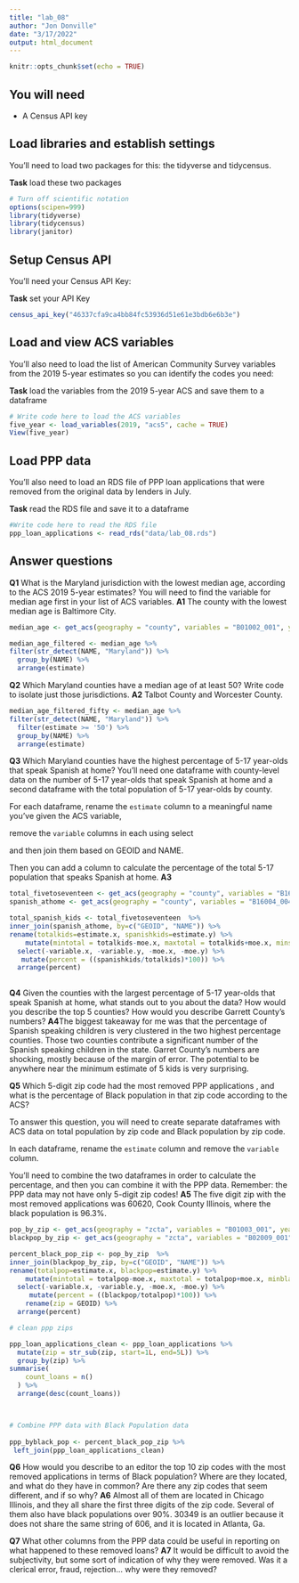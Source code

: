 ```yaml
---
title: "lab_08"
author: "Jon Donville"
date: "3/17/2022"
output: html_document
---
```


```r
knitr::opts_chunk$set(echo = TRUE)
```

## You will need

* A Census API key

## Load libraries and establish settings

You'll need to load two packages for this: the tidyverse and tidycensus.

**Task** load these two packages

```r
# Turn off scientific notation
options(scipen=999)
library(tidyverse)
library(tidycensus)
library(janitor)
```

## Setup Census API

You'll need your Census API Key:

**Task** set your API Key

```r
census_api_key("46337cfa9ca4bb84fc53936d51e61e3bdb6e6b3e")
```

## Load and view ACS variables

You'll also need to load the list of American Community Survey variables from the 2019 5-year estimates so you can identify the codes you need:

**Task** load the variables from the 2019 5-year ACS and save them to a dataframe

```r
# Write code here to load the ACS variables
five_year <- load_variables(2019, "acs5", cache = TRUE)
View(five_year)

```

## Load PPP data

You'll also need to load an RDS file of PPP loan applications that were removed from the original data by lenders in July.

**Task** read the RDS file and save it to a dataframe

```r
#Write code here to read the RDS file
ppp_loan_applications <- read_rds("data/lab_08.rds")
```

## Answer questions

**Q1** What is the Maryland jurisdiction with the lowest median age, according to the ACS 2019 5-year estimates? You will need to find the variable for median age first in your list of ACS variables.
**A1**
The county with the lowest median age is Baltimore City. 
```r
median_age <- get_acs(geography = "county", variables = "B01002_001", year = 2019)

median_age_filtered <- median_age %>% 
filter(str_detect(NAME, "Maryland")) %>% 
  group_by(NAME) %>% 
  arrange(estimate)


```

**Q2** Which Maryland counties have a median age of at least 50? Write code to isolate just those jurisdictions.
**A2**
Talbot County and Worcester County. 
```r
median_age_filtered_fifty <- median_age %>% 
filter(str_detect(NAME, "Maryland")) %>% 
  filter(estimate >= '50') %>% 
  group_by(NAME) %>% 
  arrange(estimate)

```

**Q3** Which Maryland counties have the highest percentage of 5-17 year-olds that speak Spanish at home? You'll need one dataframe with county-level data on the number of 5-17 year-olds that speak Spanish at home and a second dataframe with the total population of 5-17 year-olds by county. 

For each dataframe, rename the `estimate` column to a meaningful name you've given the ACS variable, 

remove the `variable` columns in each using select 

and then join them based on GEOID and NAME. 

Then you can add a column to calculate the percentage of the total 5-17 population that speaks Spanish at home.
**A3**

```r
total_fivetoseventeen <- get_acs(geography = "county", variables = "B16007_002", state="MD", year = 2019)
spanish_athome <- get_acs(geography = "county", variables = "B16004_004",state = "MD", year = 2019)

total_spanish_kids <- total_fivetoseventeen  %>% 
inner_join(spanish_athome, by=c("GEOID", "NAME")) %>% 
rename(totalkids=estimate.x, spanishkids=estimate.y) %>% 
    mutate(mintotal = totalkids-moe.x, maxtotal = totalkids+moe.x, minspanish = spanishkids-moe.y, maxspanish = spanishkids+moe.y) %>% 
  select(-variable.x, -variable.y, -moe.x, -moe.y) %>% 
   mutate(percent = ((spanishkids/totalkids)*100)) %>% 
  arrange(percent)
 
```

**Q4** Given the counties with the largest percentage of 5-17 year-olds that speak Spanish at home, what stands out to you about the data? How would you describe the top 5 counties? How would you describe Garrett County's numbers?
**A4**The biggest takeaway for me was that the percentage of Spanish speaking children is very clustered in the two highest percentage counties. Those two counties contribute a significant number of the Spanish speaking children in the state. Garret County's numbers are shocking, mostly because of the margin of error. The potential to be anywhere near the minimum estimate of 5 kids is very surprising. 

**Q5** Which 5-digit zip code had the most removed PPP applications
, and what is the percentage of Black population in that zip code according to the ACS? 

To answer this question, you will need to create separate dataframes with ACS data on total population by zip code and Black population by zip code.

In each dataframe, rename the `estimate` column and remove the `variable` column. 

You'll need to combine the two dataframes in order to calculate the percentage, and then you can combine it with the PPP data. Remember: the PPP data may not have only 5-digit zip codes!
**A5**
The five digit zip with the most removed applications was 60620, Cook County Illinois, where the black population is 96.3%. 
```r
pop_by_zip <- get_acs(geography = "zcta", variables = "B01003_001", year = 2019)
blackpop_by_zip <- get_acs(geography = "zcta", variables = "B02009_001", year = 2019)

percent_black_pop_zip <- pop_by_zip  %>% 
inner_join(blackpop_by_zip, by=c("GEOID", "NAME")) %>% 
rename(totalpop=estimate.x, blackpop=estimate.y) %>% 
    mutate(mintotal = totalpop-moe.x, maxtotal = totalpop+moe.x, minblack = blackpop-moe.y, maxblack = blackpop+moe.y,) %>% 
  select(-variable.x, -variable.y, -moe.x, -moe.y) %>% 
     mutate(percent = ((blackpop/totalpop)*100)) %>% 
    rename(zip = GEOID) %>% 
  arrange(percent)

# clean ppp zips 

ppp_loan_applications_clean <- ppp_loan_applications %>% 
  mutate(zip = str_sub(zip, start=1L, end=5L)) %>% 
  group_by(zip) %>% 
summarise(
    count_loans = n()
  ) %>% 
  arrange(desc(count_loans))



# Combine PPP data with Black Population data
  
ppp_byblack_pop <- percent_black_pop_zip %>% 
 left_join(ppp_loan_applications_clean) 

```

**Q6** How would you describe to an editor the top 10 zip codes with the most removed applications in terms of Black population? Where are they located, and what do they have in common? Are there any zip codes that seem different, and if so why?
**A6**
Almost all of them are located in Chicago Illinois, and they all share the first three digits of the zip code. Several of them also have black populations over 90%. 30349 is an outlier because it does not share the same string of 606, and it is located in Atlanta, Ga. 

**Q7** What other columns from the PPP data could be useful in reporting on what happened to these removed loans?
**A7**
It would be difficult to avoid the subjectivity, but some sort of indication of why they were removed. Was it a clerical error, fraud, rejection... why were they removed?